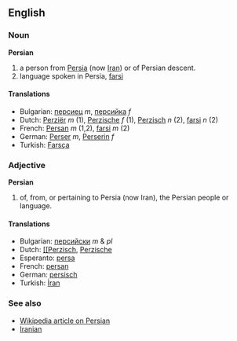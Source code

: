 ==English==
===Noun===
'''Persian'''

# a person from [[Persia]] (now [[Iran]]) or of Persian descent.
# language spoken in Persia, [[farsi]]

====Translations====
*Bulgarian: [[персиец]] ''m'', [[персийка]] ''f''
*Dutch: [[Perziër]] ''m'' (1), [[Perzische]] ''f'' (1), [[Perzisch]] ''n'' (2), [[farsi]] ''n'' (2)
*French: [[Persan]] ''m'' (1,2), [[farsi]] ''m'' (2)
*German: [[Perser]] ''m'', [[Perserin]] ''f''
*Turkish: [[Farsça]]

===Adjective===
'''Persian'''

# of, from, or pertaining to Persia (now Iran), the Persian people or language.

====Translations====
*Bulgarian: [[персийски]] ''m'' & ''pl''
*Dutch: [[[[Perzisch]], [[Perzische]]
*Esperanto: [[persa]]
*French: [[persan]]
*German: [[persisch]]
*Turkish: [[İran]]

===See also===
*[[en:Persian|Wikipedia article on Persian]]
*[[Iranian]]